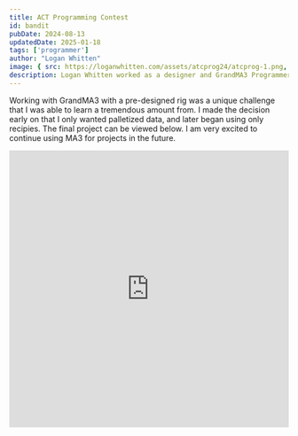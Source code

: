 ```yaml
---
title: ACT Programming Contest
id: bandit
pubDate: 2024-08-13
updatedDate: 2025-01-18
tags: ['programmer']
author: "Logan Whitten"
image: { src: https://loganwhitten.com/assets/atcprog24/atcprog-1.png, alt: Logan Whitten's Submission for ACT's Programming contest 2024, positionx: 30%, positiony: 20%}
description: Logan Whitten worked as a designer and GrandMA3 Programmer for his entry to the ACT MA3 Programming Contest.
---
```


Working with GrandMA3 with a pre-designed  rig was a unique challenge that I was able to learn a tremendous amount from.  I made the decision early on
that I only wanted palletized data, and later began using only recipies. The final project can be viewed below. I am very excited to continue using MA3
for projects in the future.


<div class="width-screen flex place-items-center place-content-center">
<iframe class="place-self-center" width="100%" height="500" src="https://www.youtube.com/embed/stWhrPhxdFM?si=y6nzAAwFGwmi92i_" title="YouTube video player" frameborder="0" allow="accelerometer; autoplay; clipboard-write; encrypted-media; gyroscope; picture-in-picture; web-share" referrerpolicy="strict-origin-when-cross-origin" allowfullscreen></iframe>
</div>